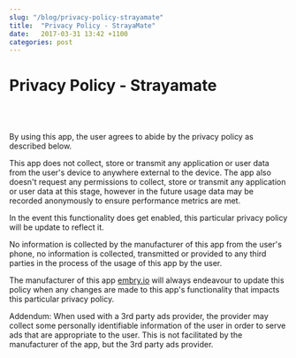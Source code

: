 ```yaml
---
slug: "/blog/privacy-policy-strayamate"
title:  "Privacy Policy - StrayaMate"
date:   2017-03-31 13:42 +1100
categories: post
---
```


<div className="blog">

# Privacy Policy - Strayamate
<br/>
<br/>

By using  this app, the user agrees to abide by the privacy policy as described below.

This app does not collect, store or transmit any application or user data from the user's device to anywhere external to the device. The app also doesn't request any permissions to collect, store or transmit any application or user data at this stage, however in the future usage data may be recorded anonymously to ensure performance metrics are met.

In the event this functionality does get enabled, this particular privacy policy will be update to reflect it.

No information is collected by the manufacturer of this app from the user's phone, no information is collected, transmitted or provided to any third parties in the process of the usage of this app by the user.

The manufacturer of this app [embry.io](http://embry.io) will always endeavour to update this policy when any changes are made to this app's functionality that impacts this particular privacy policy.

Addendum: When used with a 3rd party ads provider, the provider may collect some personally identifiable information of the user in order to serve ads that are appropriate to the user. This is not facilitated by the manufacturer of the app, but the 3rd party ads provider.

</div>